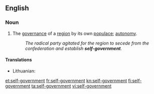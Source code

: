 ==English==

===Noun===
{{en-noun|sg=[[self]]-[[government]]|-}}

# The [[governance]] of a [[region]] by its own [[populace]]; [[autonomy]].
#:''The radical party agitated for the region to secede from the confederation and establish '''self-government'''.''

====Translations====
{{trans-top|self-government}}
* Lithuanian: {{t|lt|savivalda|f}}
{{trans-mid}}
{{trans-bottom}}

[[et:self-government]]
[[fr:self-government]]
[[kn:self-government]]
[[fi:self-government]]
[[ta:self-government]]
[[vi:self-government]]